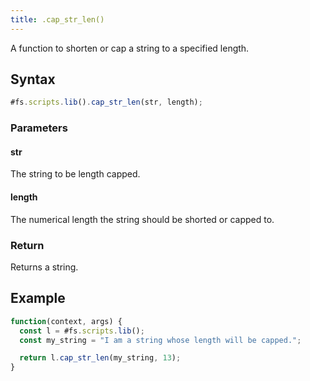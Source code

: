 ```yaml
---
title: .cap_str_len()
---
```


A function to shorten or cap a string to a specified length.

## Syntax

```js
#fs.scripts.lib().cap_str_len(str, length);
```

### Parameters

#### str

The string to be length capped.

#### length

The numerical length the string should be shorted or capped to.

### Return

Returns a string.

## Example

```js
function(context, args) {
  const l = #fs.scripts.lib();
  const my_string = "I am a string whose length will be capped.";

  return l.cap_str_len(my_string, 13);
}
```
